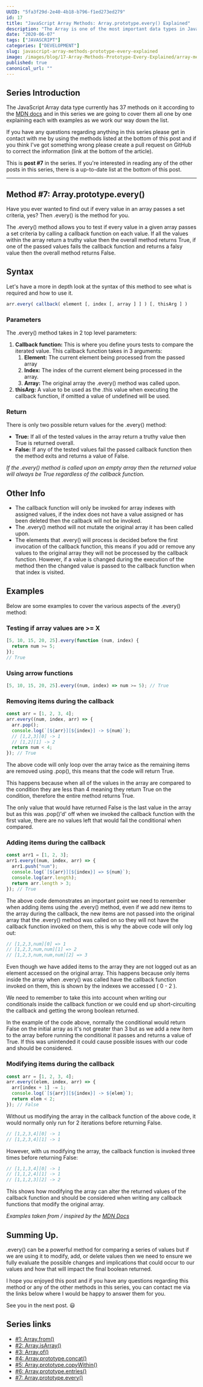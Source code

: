 ```yaml
---
UUID: "5fa3f29d-2e40-4b18-b796-f1ed273ed279"
id: 17
title: "JavaScript Array Methods: Array.prototype.every() Explained"
description: "The Array is one of the most important data types in JavaScript, here is everything you need to know about the Array method Array.prototype.every()."
date: "2020-06-07"
tags: ["JAVASCRIPT"]
categories: ["DEVELOPMENT"]
slug: javascript-array-methods-prototype-every-explained
image: /images/blog/17-Array-Methods-Prototype-Every-Explained/array-methods-prototype-every-explained.png
published: true
canonical_url: ""
---
```


## Series Introduction

The JavaScript Array data type currently has 37 methods on it according to the [MDN docs](https://developer.mozilla.org/en-US/docs/Web/JavaScript/Reference/Global_Objects/Array) and in this series we are going to cover them all one by one explaining each with examples as we work our way down the list.

If you have any questions regarding anything in this series please get in contact with me by using the methods listed at the bottom of this post and if you think I've got something wrong please create a pull request on GitHub to correct the information (link at the bottom of the article).

This is **post #7** in the series. If you're interested in reading any of the other posts in this series, there is a up-to-date list at the bottom of this post.

---

## Method #7: Array.prototype.every()

Have you ever wanted to find out if every value in an array passes a set criteria, yes? Then .every() is the method for you.

The .every() method allows you to test if every value in a given array passes a set criteria by calling a callback function on each value. If all the values within the array return a truthy value then the overall method returns True, if one of the passed values fails the callback function and returns a falsy value then the overall method returns False.

## Syntax

Let's have a more in depth look at the syntax of this method to see what is required and how to use it.

```jsx
arr.every( callback( element [, index [, array ] ] ) [, thisArg ] )
```

### Parameters

The .every() method takes in 2 top level parameters:

1. **Callback function:** This is where you define yours tests to compare the iterated value. This callback function takes in 3 arguments:
   1. **Element:** The current element being processed from the passed array
   2. **Index:** The index of the current element being processed in the array.
   3. **Array:** The original array the .every() method was called upon.
2. **thisArg:** A value to be used as the .this value when executing the callback function, if omitted a value of undefined will be used.

### Return

There is only two possible return values for the .every() method:

- **True:** If all of the tested values in the array return a truthy value then True is returned overall.
- **False:** If any of the tested values fail the passed callback function then the method exits and returns a value of False.

_If the .every() method is called upon an empty array then the returned value will always be True regardless of the callback function._

## Other Info

- The callback function will only be invoked for array indexes with assigned values, if the index does not have a value assigned or has been deleted then the callback will not be invoked.
- The .every() method will not mutate the original array it has been called upon.
- The elements that .every() will process is decided before the first invocation of the callback function, this means if you add or remove any values to the original array they will not be processed by the callback function. However, if a value is changed during the execution of the method then the changed value is passed to the callback function when that index is visited.

## Examples

Below are some examples to cover the various aspects of the .every() method:

### Testing if array values are >= X

```jsx
[5, 10, 15, 20, 25].every(function (num, index) {
  return num >= 5;
});
// True
```

### Using arrow functions

```jsx
[5, 10, 15, 20, 25].every((num, index) => num >= 5); // True
```

### Removing items during the callback

```jsx
const arr = [1, 2, 3, 4];
arr.every((num, index, arr) => {
  arr.pop();
  console.log(`[${arr}][${index}] -> ${num}`);
  // [1,2,3][0] -> 1
  // [1,2][1] -> 2
  return num < 4;
}); // True
```

The above code will only loop over the array twice as the remaining items are removed using .pop(), this means that the code will return True.

This happens because when all of the values in the array are compared to the condition they are less than 4 meaning they return True on the condition, therefore the entire method returns True.

The only value that would have returned False is the last value in the array but as this was .pop()'d' off when we invoked the callback function with the first value, there are no values left that would fail the conditional when compared.

### Adding items during the callback

```jsx
const arr1 = [1, 2, 3];
arr1.every((num, index, arr) => {
  arr1.push("num");
  console.log(`[${arr}][${index}] => ${num}`);
  console.log(arr.length);
  return arr.length > 3;
}); // True
```

The above code demonstrates an important point we need to remember when adding items using the .every() method, even if we add new items to the array during the callback, the new items are not passed into the original array that the .every() method was called on so they will not have the callback function invoked on them, this is why the above code will only log out:

```jsx
// [1,2,3,num][0] => 1
// [1,2,3,num,num][1] => 2
// [1,2,3,num,num,num][2] => 3
```

Even though we have added items to the array they are not logged out as an element accessed on the original array. This happens because only items inside the array when .every() was called have the callback function invoked on them, this is shown by the indexes we accessed ( 0 - 2 ).

We need to remember to take this into account when writing our conditionals inside the callback function or we could end up short-circuiting the callback and getting the wrong boolean returned.

In the example of the code above, normally the conditional would return False on the initial array as it's not greater than 3 but as we add a new item to the array before running the conditional it passes and returns a value of True. If this was unintended it could cause possible issues with our code and should be considered.

### Modifying items during the callback

```jsx
const arr = [1, 2, 3, 4];
arr.every((elem, index, arr) => {
  arr[index + 1] -= 1;
  console.log(`[${arr}][${index}] -> ${elem}`);
  return elem < 2;
}); // False
```

Without us modifying the array in the callback function of the above code, it would normally only run for 2 iterations before returning False.

```jsx
// [1,2,3,4][0] -> 1
// [1,2,3,4][1] -> 1
```

However, with us modifying the array, the callback function is invoked three times before returning False:

```jsx
// [1,1,3,4][0] -> 1
// [1,1,2,4][1] -> 1
// [1,1,2,3][2] -> 2
```

This shows how modifying the array can alter the returned values of the callback function and should be considered when writing any callback functions that modify the original array.

_Examples taken from / inspired by the [MDN Docs](https://developer.mozilla.org/en-US/docs/Web/JavaScript/Reference/Global_Objects/Array/every)_

## Summing Up.

.every() can be a powerful method for comparing a series of values but if we are using it to modify, add, or delete values then we need to ensure we fully evaluate the possible changes and implications that could occur to our values and how that will impact the final boolean returned.

I hope you enjoyed this post and if you have any questions regarding this method or any of the other methods in this series, you can contact me via the links below where I would be happy to answer them for you.

See you in the next post. 😃

## Series links

- [#1: Array.from()](https://conermurphy.com/javascript-array-methods-from-explained)
- [#2: Array.isArray()](https://conermurphy.com/javascript-array-methods-isarray-explained)
- [#3: Array.of()](https://conermurphy.com/javascript-array-methods-of-explained)
- [#4: Array.prototype.concat()](https://conermurphy.com/javascript-array-methods-prototype-concat-explained)
- [#5: Array.prototype.copyWithin()](https://conermurphy.com/javascript-array-methods-prototype-copywithin-explained)
- [#6: Array.prototype.entries()](https://conermurphy.com/javascript-array-methods-prototype-entries-explained)
- [#7: Array.prototype.every()](https://conermurphy.com/javascript-array-methods-prototype-every-explained)
